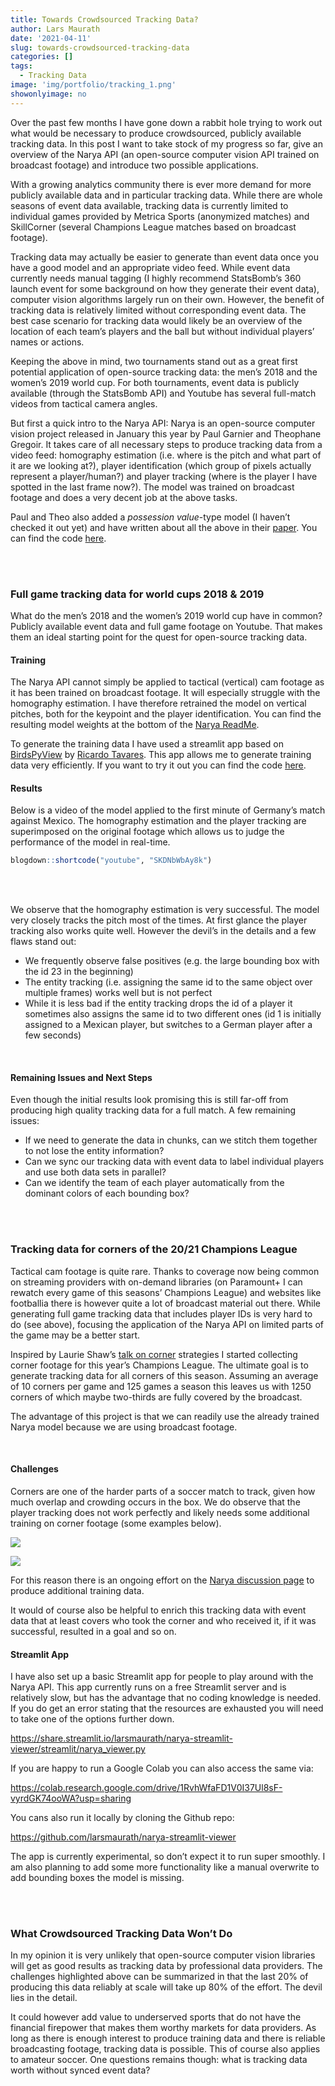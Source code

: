 ```yaml
---
title: Towards Crowdsourced Tracking Data?
author: Lars Maurath
date: '2021-04-11'
slug: towards-crowdsourced-tracking-data
categories: []
tags:
  - Tracking Data
image: 'img/portfolio/tracking_1.png'
showonlyimage: no
---
```


<meta name="twitter:card" content="summary_large_image">
<meta name="twitter:site" content="@thesignigame">
<meta name="twitter:creator" content="@thesignigame">
<meta name="twitter:title" content="Towards Crowdsourced Tracking Data?">
<meta name="twitter:description" content="Over the past few months I have gone down a rabbit hole trying to work out what would be necessary to produce crowdsourced, publicly available tracking data. In this post I want to take stock of my progress so far, give an overview of the Narya API (an open-source computer vision API trained on broadcast footage) and introduce two projects I have started.">
<meta name="twitter:image" content="https://raw.githubusercontent.com/larsmaurath/significant-game/master/public/img/portfolio/tracking_1.png">

Over the past few months I have gone down a rabbit hole trying to work out what would be necessary to produce crowdsourced, publicly available tracking data. In this post I want to take stock of my progress so far, give an overview of the Narya API (an open-source computer vision API trained on broadcast footage) and introduce two possible applications.

With a growing analytics community there is ever more demand for more publicly available data and in particular tracking data. While there are whole seasons of event data available, tracking data is currently limited to individual games provided by Metrica Sports (anonymized matches) and SkillCorner (several Champions League matches based on broadcast footage).

Tracking data may actually be easier to generate than event data once you have a good model and an appropriate video feed. While event data currently needs manual tagging (I highly recommend StatsBomb's 360 launch event for some background on how they generate their event data), computer vision algorithms largely run on their own. However, the benefit of tracking data is relatively limited without corresponding event data. The best case scenario for tracking data would likely be an overview of the location of each team's players and the ball but without individual players' names or actions.

Keeping the above in mind, two tournaments stand out as a great first potential application of open-source tracking data: the men's 2018 and the women's 2019 world cup. For both tournaments, event data is publicly available (through the StatsBomb API) and Youtube has several full-match videos from tactical camera angles. 

But first a quick intro to the Narya API: Narya is an open-source computer vision project released in January this year by Paul Garnier and Theophane Gregoir. 
It takes care of all necessary steps to produce tracking data from a video feed: homography estimation (i.e. where is the pitch and what part of it are we looking at?), player identification (which group of pixels actually represent a player/human?) and player tracking (where is the player I have spotted in the last frame now?). The model was trained on broadcast footage and does a very decent job at the above tasks. 

Paul and Theo also added a *possession value*-type model (I haven't checked it out yet) and have written about all the above in their [paper](https://arxiv.org/abs/2101.05388){target="_blank"}. You can find the code [here](https://github.com/DonsetPG/narya){target="_blank"}.

<br><br>

### Full game tracking data for world cups 2018 & 2019

What do the men's 2018 and the women's 2019 world cup have in common? Publicly available event data and full game footage on Youtube. That makes them an ideal starting point for the quest for open-source tracking data.

#### Training 

The Narya API cannot simply be applied to tactical (vertical) cam footage as it has been trained on broadcast footage. It will especially struggle with the homography estimation. I have therefore retrained the model on vertical pitches, both for the keypoint and the player identification. You can find the resulting model weights at the bottom of the [Narya ReadMe](https://github.com/DonsetPG/narya){target="_blank"}. 

To generate the training data I have used a streamlit app based on [BirdsPyView](https://github.com/rjtavares/BirdsPyView){target="_blank"} by [Ricardo Tavares](https://twitter.com/rjtavares){target="_blank"}. This app allows me to generate training data very efficiently. If you want to try it out you can find the code [here](https://github.com/larsmaurath/narya-label-creator){target="_blank"}.

#### Results

Below is a video of the model applied to the first minute of Germany's match against Mexico. The homography estimation and the player tracking are superimposed on the original footage which allows us to judge the performance of the model in real-time.

```r
blogdown::shortcode("youtube", "SKDNbWbAy8k")
```

<br><br>

We observe that the homography estimation is very successful. The model very closely tracks the pitch most of the times. At first glance the player tracking also works quite well. However the devil's in the details and a few flaws stand out:

- We frequently observe false positives (e.g. the large bounding box with the id 23 in the beginning)
- The entity tracking (i.e. assigning the same id to the same object over multiple frames) works well but is not perfect
- While it is less bad if the entity tracking drops the id of a player it sometimes also assigns the same id to two different ones (id 1 is initially assigned to a Mexican player, but switches to a German player after a few seconds)

<br>

#### Remaining Issues and Next Steps

Even though the initial results look promising this is still far-off from producing high quality tracking data for a full match. A few remaining issues:

- If we need to generate the data in chunks, can we stitch them together to not lose the entity information?
- Can we sync our tracking data with event data to label individual players and use both data sets in parallel?
- Can we identify the team of each player automatically from the dominant colors of each bounding box?


<br><br>

### Tracking data for corners of the 20/21 Champions League

Tactical cam footage is quite rare. Thanks to coverage now being common on streaming providers with on-demand libraries (on Paramount+ I can rewatch every game of this seasons' Champions League) and websites like footballia there is however quite a lot of broadcast material out there. While generating full game tracking data that includes player IDs is very hard to do (see above), focusing the application of the Narya API on limited parts of the game may be a better start.

Inspired by Laurie Shaw's [talk on corner](https://www.youtube.com/watch?v=yfPC1O_g-I8){target="_blank"} strategies I started collecting corner footage for this year's Champions League. The ultimate goal is to generate tracking data for all corners of this season. Assuming an average of 10 corners per game and 125 games a season this leaves us with 1250 corners of which maybe two-thirds are fully covered by the broadcast.

The advantage of this project is that we can readily use the already trained Narya model because we are using broadcast footage.

<br>

#### Challenges

Corners are one of the harder parts of a soccer match to track, given how much overlap and crowding occurs in the box. We do observe that the player tracking does not work perfectly and likely needs some additional training on corner footage (some examples below).

![](/portfolio/2021-04-11-towards-crowdsourced-tracking-data_files/tracking_1.png)

![](/portfolio/2021-04-11-towards-crowdsourced-tracking-data_files/tracking_2.png)

For this reason there is an ongoing effort on the [Narya discussion page](https://github.com/DonsetPG/narya/discussions/27){target="_blank"} to produce additional training data.

It would of course also be helpful to enrich this tracking data with event data that at least covers who took the corner and who received it, if it was successful, resulted in a goal and so on.

#### Streamlit App

I have also set up a basic Streamlit app for people to play around with the Narya API. This app currently runs on a free Streamlit server and is relatively slow, but has the advantage that no coding knowledge is needed. If you do get an error stating that the resources are exhausted you will need to take one of the options further down.

[https://share.streamlit.io/larsmaurath/narya-streamlit-viewer/streamlit/narya_viewer.py](https://share.streamlit.io/larsmaurath/narya-streamlit-viewer/streamlit/narya_viewer.py){target="_blank"}

If you are happy to run a Google Colab you can also access the same via:

[https://colab.research.google.com/drive/1RvhWfaFD1V0I37Ul8sF-vyrdGK74ooWA?usp=sharing](https://colab.research.google.com/drive/1RvhWfaFD1V0I37Ul8sF-vyrdGK74ooWA?usp=sharing){target="_blank"}

You cans also run it locally by cloning the Github repo:

[https://github.com/larsmaurath/narya-streamlit-viewer](https://github.com/larsmaurath/narya-streamlit-viewer){target="_blank"}

The app is currently experimental, so don't expect it to run super smoothly. I am also planning to add some more functionality like a manual overwrite to add bounding boxes the model is missing.

<br><br>

### What Crowdsourced Tracking Data Won't Do

In my opinion it is very unlikely that open-source computer vision libraries will get as good results as tracking data by professional data providers. The challenges highlighted above can be summarized in that the last 20% of producing this data reliably at scale will take up 80% of the effort. The devil lies in the detail.

It could however add value to underserved sports that do not have the financial firepower that makes them worthy markets for data providers. As long as there is enough interest to produce training data and there is reliable broadcasting footage, tracking data is possible. This of course also applies to amateur soccer. One questions remains though: what is tracking data worth without synced event data?
